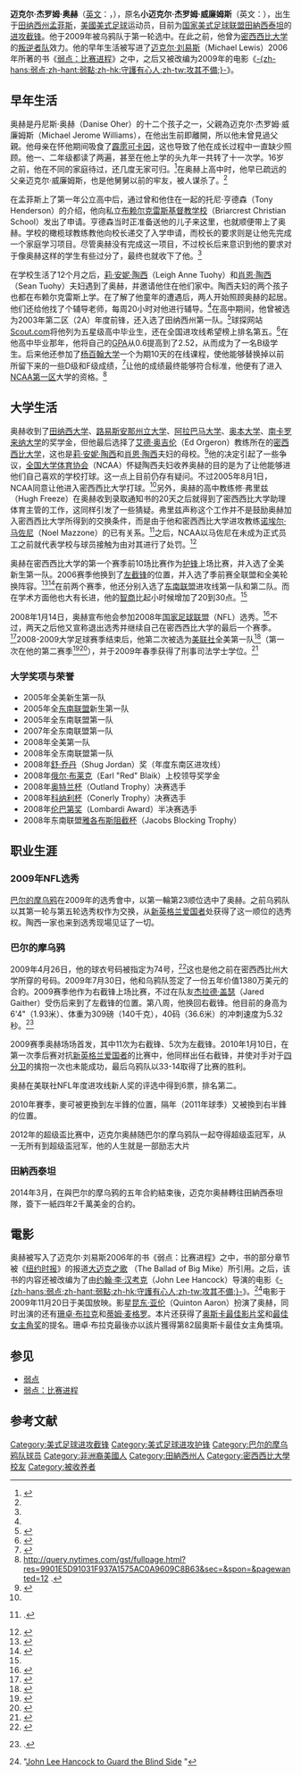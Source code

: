 {{noteTA
|1=Show
|2=zh-tw:麥可·路易斯;zh-cn:迈克尔·刘易斯;
}}
{{Infobox NFL player
|name= 麥可·奥赫
|image=Michael Oher.jpg
|width=220px
|alt=
|caption=奥赫于2009年训练营
|currentnumber=74
|currentteam= 巴尔的摩乌鸦
|currentpositionplain=[[进攻截锋|进攻截锋]]
|birth_date={{Birth date and age|1986|5|28|mf=y}}
|birth_place=[[田纳西州|田纳西州]][[孟菲斯|孟菲斯]]
|heightft=6
|heightin=4
|weight=313
|highschool=
|college=[[密西西比大学|密西西比大学]]
|draftyear=2009年
|draftround=1
|draftpick=23
|debutyear=2009年
|debutteam=巴尔的摩乌鸦
|finalteam=
|finalyear=
|pastteams=<nowiki></nowiki>
* [[巴尔的摩乌鸦|巴尔的摩乌鸦]]（2009年-2014年3月）
* [[田納西泰坦|田納西泰坦]] (2014年3月-2015年3月)
* [[卡羅來納黑豹|卡羅來納黑豹]] (2015年3月-2016年)
|status=自由球员
|highlights=<nowiki></nowiki>
* [[超級碗|Super Bowl]] XLVII Champion
* 入选全美第一队（2008）
* 入选全东南联盟第一队（2007、2008）
* 雅各布斯阻截杯（2008）
* [[#大学奖项与荣誉|大学奖项与荣誉]]
|statweek=13
|statseason=2011
|statlabel1=比赛场次
|statvalue1=110
|statlabel2=先发场次
|statvalue2=110
|statlabel3=掉球回抢
|statvalue3=0
|nfl=OHE567504
}}

'''迈克尔·杰罗姆·奥赫'''（[[英文|英文]]：'''{{lang|en|Michael Jerome Oher}}'''，{{bd|1986年|5月28日}}），原名'''小迈克尔·杰罗姆·威廉姆斯'''（英文：'''{{lang|en|Michael Jerome Williams, Jr.}}'''），出生于[[田纳西州|田纳西州]][[孟菲斯|孟菲斯]]，[[美国|美國]][[美式足球|美式足球]]运动员，目前为[[國家美式橄欖球聯盟|国家美式足球联盟]][[田納西泰坦|田納西泰坦]]的[[进攻截锋|进攻截锋]]。他于2009年被乌鸦队于第一轮选中。在此之前，他曾为[[密西西比大学|密西西比大学]]的[[密西西比大学叛逆者|叛逆者队]]效力。他的早年生活被写进了[[迈克尔·刘易斯|迈克尔·刘易斯]]（Michael Lewis）2006年所著的书《[[弱点：比赛进程|弱点：比赛进程]]》之中，之后又被改编为2009年的电影《[[弱点_(电影)|-{zh-hans:弱点;zh-hant:弱點;zh-hk:守護有心人;zh-tw:攻其不備;}-]]》。

==早年生活==
奥赫是丹尼斯·奥赫（Danise Oher）的十二个孩子之一，父親為迈克尔·杰罗姆·威廉姆斯（Michael Jerome Williams），在他出生前即離開，所以他未曾見過父親。他母亲在怀他期间吸食了[[霹雳可卡因|霹雳可卡因]]，这也导致了他在成长过程中一直缺少照顾。他一、二年级都读了两遍，甚至在他上学的头九年一共转了十一次学。16岁之前，他在不同的家庭待过，还几度无家可归。<ref name="ballad">{{Citation |last=Lewis |first=Michael |authorlink=Michael Lewis (author) |date=September 24, 2006 |title=The Ballad of Big Mike |newspaper=[[New_York_Times_Magazine|New York Times Magazine]] |url=http://www.nytimes.com/2006/09/24/magazine/24football.html |accessdate=2010-02-21 |archive-date=2020-11-09 |archive-url=https://web.archive.org/web/20201109041043/http://www.nytimes.com/2006/09/24/magazine/24football.html |dead-url=no }}</ref>在奥赫上高中时，他早已疏远的父亲迈克尔·威廉姆斯，也是他舅舅以前的牢友，被人谋杀了。<ref name="ballad" />

在孟菲斯上了第一年公立高中后，通过曾和他住在一起的托尼·亨德森（Tony Henderson）的介绍，他向私立[[布赖尔克雷斯基督教学校|布赖尔克雷斯基督教学校]]（Briarcrest Christian School）发出了申请。亨德森当时正准备送他的儿子来这里，也就顺便带上了奥赫。学校的橄榄球教练教他向校长递交了入学申请，而校长的要求则是让他先完成一个家庭学习项目。尽管奥赫没有完成这一项目，不过校长后来意识到他的要求对于像奥赫这样的学生有些过分了，最终也就收下了他。<ref name="ballad" />

在学校生活了12个月之后，[[莉·安妮·陶西|莉·安妮·陶西]]（Leigh Anne Tuohy）和[[肖恩·陶西|肖恩·陶西]]（Sean Tuohy）夫妇遇到了奥赫，并邀请他住在他们家中。陶西夫妇的两个孩子也都在布赖尔克雷斯上学。在了解了他童年的遭遇后，两人开始照顾奥赫的起居。他们还给他找了个辅导老师，每周20小时对他进行辅导。<ref name="ballad" />在高中期间，他曾被选为2003年第二区（2A）年度前锋，还入选了田纳西州第一队。<ref>{{cite web |url=http://mississippi.scout.com/2/278876.html |title=存档副本 |accessdate=2012-03-28 |deadurl=yes |archiveurl=https://web.archive.org/web/20150224001100/http://mississippi.scout.com/2/278876.html |archivedate=2015-02-24 }}</ref>球探网站[[Scout.com|Scout.com]]将他列为五星级高中毕业生，还在全国进攻线希望榜上排名第五。<ref>{{Cite web |url=http://mississippistate.scout.com/a.z?s=136&p=8&c=1&nid=1259020 |title=存档副本 |accessdate=2010-02-21 |archive-date=2011-09-29 |archive-url=https://web.archive.org/web/20110929080253/http://mississippistate.scout.com/a.z?s=136&p=8&c=1&nid=1259020 |dead-url=yes }}</ref>在他高中毕业那年，他将自己的[[GPA|GPA]]从0.6提高到了2.52，从而成为了一名B级学生。后来他还参加了[[杨百翰大学|杨百翰大学]]一个为期10天的在线课程，使他能够替换掉以前所留下来的一些D级和F级成绩，<ref name="BYU">{{Cite web |url=http://www.daytondailynews.com/blogs/content/shared-gen/blogs/dayton/education/entries/2006/09/26/football_and_th.html |title=存档副本 |accessdate=2010-02-21 |archive-date=2007-02-13 |archive-url=https://web.archive.org/web/20070213102323/http://www.daytondailynews.com/blogs/content/shared-gen/blogs/dayton/education/entries/2006/09/26/football_and_th.html |dead-url=no }}</ref>让他的成绩最终能够符合标准，他便有了进入[[NCAA第一区|NCAA第一区]]大学的资格。<ref>http://query.nytimes.com/gst/fullpage.html?res=9901E5D91031F937A1575AC0A9609C8B63&sec=&spon=&pagewanted=12 {{Wayback|url=http://query.nytimes.com/gst/fullpage.html?res=9901E5D91031F937A1575AC0A9609C8B63&sec=&spon=&pagewanted=12 |date=20160306111102 }}.</ref>

==大学生活==
奥赫收到了[[田纳西大学|田纳西大学]]、[[路易斯安那州立大学|路易斯安那州立大学]]、[[阿拉巴马大学|阿拉巴马大学]]、[[奥本大学|奥本大学]]、[[南卡罗来纳大学|南卡罗来纳大学]]的奖学金，但他最后选择了[[艾德·奥吉伦|艾德·奥吉伦]]（Ed Orgeron）教练所在的[[密西西比大学|密西西比大学]]，这也是[[莉·安妮·陶西|莉·安妮·陶西]]和[[肖恩·陶西|肖恩·陶西]]夫妇的母校。<ref>{{citeweb|url=http://www.govolsxtra.com/news/2004/nov/05/ten-talented-recruits-on-uts-radar-this-weekend/?print=1|title=Ten talented recruits on UT's radar this weekend|first=Dave|last=Hooker|publisher=The [[Knoxville_News_Sentinel|Knoxville News Sentinel]]|date=2004-11-05|accessdate=2009-11-17|archive-date=2014-02-23|archive-url=https://web.archive.org/web/20140223043829/http://www.govolsxtra.com/news/2004/nov/05/ten-talented-recruits-on-uts-radar-this-weekend/?print=1|dead-url=no}}</ref>他的决定引起了一些争议，[[全国大学体育协会|全国大学体育协会]]（NCAA）怀疑陶西夫妇收养奥赫的目的是为了让他能够进他们自己喜欢的学校打球。这一点上目前仍存有疑问。不过2005年8月1日，NCAA同意让他进入密西西比大学打球。<ref name="ballad" />另外，奥赫的高中教练修·弗里兹（Hugh Freeze）在奥赫收到录取通知书的20天之后就得到了密西西比大学助理体育主管的工作，这同样引发了一些猜疑。弗里兹声称这个工作并不是鼓励奥赫加入密西西比大学所得到的交换条件，而是由于他和密西西比大学进攻教练[[诺埃尔·马佐尼|诺埃尔·马佐尼]]（Noel Mazzone）的已有关系。<ref>{{cite web|url=http://www.govolsxtra.com/news/2005/jan/17/ohers-ole-miss-ties-may-be-hard-to-break|title=Oher's Ole Miss ties may be hard to break|first=Dave|last=Hooker|publisher=The [[Knoxville_News_Sentinel|Knoxville News Sentinel]]|date=2005-01-17|accessdate=2006-10-04|archive-date=2011-08-15|archive-url=https://web.archive.org/web/20110815220108/http://www.govolsxtra.com/news/2005/jan/17/ohers-ole-miss-ties-may-be-hard-to-break/|dead-url=yes}}.</ref>之后，NCAA以马佐尼在未成为正式员工之前就代表学校与球员接触为由对其进行了处罚。<ref>{{cite news| url=http://sports.espn.go.com/ncaa/news/story?id=2586464| title=Outside the Lines: Recruiting Ethics| first=Joe| last=Schad| publisher=[[ESPN.com|ESPN.com]]| date=2006-09-14| accessdate=2006-10-04| archive-date=2014-02-24| archive-url=https://web.archive.org/web/20140224002935/http://sports.espn.go.com/ncaa/news/story?id=2586464| dead-url=no}}</ref>

奥赫在密西西比大学的第一个赛季前10场比赛作为[[护锋|护锋]]上场比赛，并入选了全美新生第一队。2006赛季他换到了[[截锋_(美式足球)#左截锋|左截锋]]的位置，并入选了季前赛全联盟和全美轮换阵容。<ref>{{cite news|url=http://www.oxfordeagle.com/archives/2006/0706/071706-072106/072106/sports1.html |first=Patrick |last=Willis |title=Michael Oher named to Coaches All-SEC Football Team |publisher=The [[Oxford_Eagle|Oxford Eagle]] |date=2006-07-21 |accessdate=2006-10-04 }}{{dead link|date=六月 2017 |bot=InternetArchiveBot }}</ref><ref>{{cite news|url=http://www.secsports.com/index.php?url_channel_id=2&url_subchannel_id=&url_article_id=7733&change_well_id=2 |title=2006 SEC Football - Week 5 Game Previews |publisher=SECsports.com |date=2006-0926 |accessdate=2006-10-04 |deadurl=yes |archiveurl=https://web.archive.org/web/20070927231439/http://www.secsports.com/index.php?url_channel_id=2&url_subchannel_id=&url_article_id=7733&change_well_id=2 |archivedate=2007-09-27 }}</ref>在前两个赛季，他还分别入选了[[东南联盟|东南联盟]]进攻线第一队和第二队。而在学术方面他也大有长进，他的[[智商|智商]]比起小时候增加了20到30点。<ref name="ballad" />

2008年1月14日，奥赫宣布他会参加2008年[[国家足球联盟|国家足球联盟]]（NFL）选秀。<ref name=ap-draft>{{cite news|url=http://www.sportingnews.com/yourturn/viewtopic.php?t=337437 |title=Ole Miss LT Oher to enter NFL draft |publisher=The [[Associated_Press|Associated Press]] |date=2008-01-14 |accessdate=2008-01-16 |deadurl=yes |archiveurl=https://web.archive.org/web/20081005003854/http://www.sportingnews.com/yourturn/viewtopic.php?t=337437 |archivedate=2008-10-05 }}</ref>不过，两天之后他又宣称退出选秀并继续自己在密西西比大学的最后一个赛季。<ref>{{cite news|url=http://www.olemisssports.com/ViewArticle.dbml?SPSID=12792&SPID=737&DB_OEM_ID=2600&ATCLID=1369878|title=Oher Reconsiders, Returns for Senior Season|publisher=OleMissSports.com—Official Web Site of University of Mississippi Athletics|accessdate=2009-11-17|date=2008-01-16}}{{dead link|date=2018年1月 |bot=InternetArchiveBot |fix-attempted=yes }}</ref>2008-2009大学足球赛季结束后，他第二次被选为[[美联社|美联社]]全美第一队<ref>{{cite news|url=http://sports.espn.go.com/ncf/news/story?id=3773686|title=Laurinaitis, Bradford, Crabtree on All-America first team|publisher=espn.com|date=2008-12-16|accessdate=2009-11-17|archive-date=2016-01-17|archive-url=https://web.archive.org/web/20160117181821/http://sports.espn.go.com/ncf/news/story?id=3773686|dead-url=no}}</ref>（第一次在他的第二赛季<ref>{{cite news|url=http://www.usatoday.com/sports/football/nfl/2009-04-23-michael-oher-cover_N.htm|first=Jarret|last=Bell|title=From homeless to the NFL: Oher's journey to draft unique|publisher=[[USA_Today|USA Today]]|accessdate=2009-11-20|date=2009-04-24|archive-date=2012-06-28|archive-url=https://web.archive.org/web/20120628133031/http://www.usatoday.com/sports/football/nfl/2009-04-23-michael-oher-cover_N.htm|dead-url=no}}</ref><ref>{{cite news|url=http://www.wibw.com/sports/headlines/43132262.html|title=Perception not always reality for LT Michael Oher|publisher=The [[Associated_Press|Associated Press]]|accessdate=2009-11-20|date=2009-04-16|archive-date=2009-12-17|archive-url=https://web.archive.org/web/20091217011016/https://www.wibw.com/sports/headlines/43132262.html|dead-url=no}}</ref>），并于2009年春季获得了刑事司法学士学位。<ref>{{cite news|url=http://www.californiachronicle.com/articles/yb/137793950|first=Dan|last=Connolly|title=Coming attraction not a distraction: Michael Oher takes in stride the new movie about his life|publisher=The [[Baltimore_Sun|Baltimore Sun]]|date=2009-11-20|accessdate=2009-11-20|deadurl=yes|archiveurl=https://web.archive.org/web/20091203125920/http://www.californiachronicle.com/articles/yb/137793950|archivedate=2009-12-03}}</ref>

===大学奖项与荣誉===
*2005年全美新生第一队
*2005年全[[东南联盟|东南联盟]]新生第一队
*2005年全东南联盟第一队
*2007年全东南联盟第一队
*2008年全美第一队
*2008年全东南联盟第一队
*2008年[[舒·乔丹|舒·乔丹]]（Shug Jordan）奖（年度东南区进攻线）
*2008年[[俄尔·布莱克|俄尔·布莱克]]（Earl "Red" Blaik）上校领导奖学金
*2008年[[奥特兰杯|奥特兰杯]]（Outland Trophy）决赛选手
*2008年[[科纳利杯|科纳利杯]]（Conerly Trophy）决赛选手
*2008年[[伦巴第奖|伦巴第奖]]（Lombardi Award）半决赛选手
*2008年东南联盟[[雅各布斯阻截杯|雅各布斯阻截杯]]（Jacobs Blocking Trophy）

==职业生涯==
===2009年NFL选秀===
[[巴尔的摩乌鸦|巴尔的摩乌鸦]]在2009年的选秀會中，以第一輪第23顺位选中了奥赫。之前乌鸦队以其第一轮与第五轮选秀权作为交换，从[[新英格兰爱国者|新英格兰爱国者]]处获得了这一顺位的选秀权。陶西一家也来到选秀现場见证了一切。

===巴尔的摩乌鸦===
2009年4月26日，他的球衣号码被指定为74号，<ref>{{Cite web |url=http://www.baltimoreravens.com/News/Articles/2009/04/Duffys_Draft_Day_2_Blog.aspx |title=BaltimoreRavens.com: Duffy's Draft Day 2 Blog |access-date=2010-11-13 |archive-url=https://web.archive.org/web/20110318011458/http://www.baltimoreravens.com/News/Articles/2009/04/Duffys_Draft_Day_2_Blog.aspx |archive-date=2011-03-18 |dead-url=yes }}</ref>这也是他之前在密西西比州大学所穿的号码。2009年7月30日，他和乌鸦队签定了一份五年价值1380万美元的合約。2009赛季他作为右截锋上场比赛，不过在队友[[杰拉德·盖瑟|杰拉德·盖瑟]]（Jared Gaither）受伤后来到了左截锋的位置。第八周，他换回右截锋。他目前的身高为6'4"（1.93米）、体重为309磅（140千克），40码（36.6米）的冲刺速度为5.32秒。<ref>{{cite web|url=http://www.nfl.com/players/profile?id=OHE567504|title=Michael Oher|publisher=nfl.com|accessdate=2009-11-01|archive-date=2011-06-28|archive-url=https://web.archive.org/web/20110628211218/http://www.nfl.com/players/profile?id=OHE567504|dead-url=no}}.</ref>

2009赛季奥赫场场首发，其中11次为右截锋、5次为左截锋。2010年1月10日，在第一次季后赛对抗[[新英格兰爱国者|新英格兰爱国者]]的比赛中，他同样出任右截锋，并使对手对于[[四分卫|四分卫]]的擒抱一次也未能成功，最后乌鸦队以33-14取得了比赛的胜利。

奥赫在美联社NFL年度进攻线新人奖的评选中得到6票，排名第二。

2010年賽季，麥可被更換到左半鋒的位置，隔年（2011年球季）又被換到右半鋒的位置。

2012年的超级盃比赛中，迈克尔奥赫随巴尔的摩乌鸦队一起夺得超级盃冠军，从一无所有到超级盃冠军，他的人生就是一部励志大片

===田納西泰坦===
2014年3月，在與巴尔的摩乌鸦的五年合約結束後，迈克尔奥赫轉往田納西泰坦隊，簽下一紙四年2千萬美金的合約。

==電影==
奥赫被写入了迈克尔·刘易斯2006年的书《弱点：比赛进程》之中，书的部分章节被《[[纽约时报|纽约时报]]》的报道[http://www.nytimes.com/2006/09/24/magazine/24football.html?pagewanted=all 大迈克之歌] {{Wayback|url=http://www.nytimes.com/2006/09/24/magazine/24football.html?pagewanted=all |date=20201206035838 }}（The Ballad of Big Mike）所引用。之后，该书的内容还被改编为了由[[约翰·李·汉考克|约翰·李·汉考克]]（John Lee Hancock）导演的电影《[[弱点_(电影)|-{zh-hans:弱点;zh-hant:弱點;zh-hk:守護有心人;zh-tw:攻其不備;}-]]》。<ref>"[http://www.comingsoon.net/news/movienews.php?id=38566 John Lee Hancock to Guard the Blind Side] {{Wayback|url=http://www.comingsoon.net/news/movienews.php?id=38566 |date=20140715002938 }}"</ref>电影于2009年11月20日于美国放映。影星[[昆东·亚伦|昆东·亚伦]]（Quinton Aaron）扮演了奥赫，同时出演的还有[[珊卓·布拉克|珊卓·布拉克]]和[[蒂姆·麦格罗|蒂姆·麦格罗]]。本片还获得了[[奥斯卡最佳影片奖|奥斯卡最佳影片奖]]和[[奥斯卡最佳女主角奖|最佳女主角奖]]的提名。珊卓·布拉克最後亦以該片獲得第82屆奧斯卡最佳女主角獎項。

==参见==
*[[弱点_(电影)|弱点]]
*[[弱点：比赛进程|弱点：比赛进程]]

==参考文献==
{{reflist|2}}
{{Authority control}}
{{DEFAULTSORT:Oher, Michael}}
[[Category:美式足球进攻截锋|Category:美式足球进攻截锋]]
[[Category:美式足球进攻护锋|Category:美式足球进攻护锋]]
[[Category:巴尔的摩乌鸦队球员|Category:巴尔的摩乌鸦队球员]]
[[Category:非洲裔美國人|Category:非洲裔美國人]]
[[Category:田納西州人|Category:田納西州人]]
[[Category:密西西比大學校友|Category:密西西比大學校友]]
[[Category:被收养者|Category:被收养者]]